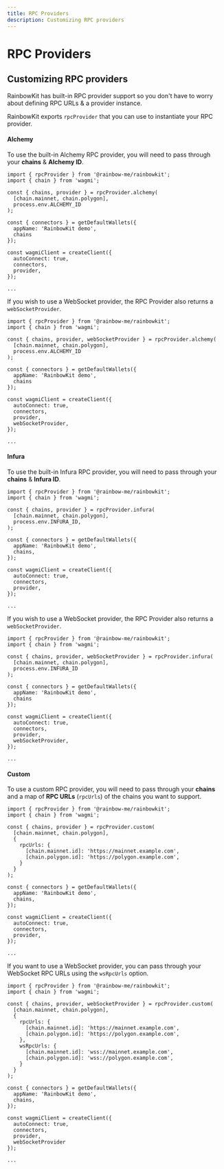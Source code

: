 ```yaml
---
title: RPC Providers
description: Customizing RPC providers
---
```


# RPC Providers

## Customizing RPC providers

RainbowKit has built-in RPC provider support so you don't have to worry about defining RPC URLs & a provider instance.

RainbowKit exports `rpcProvider` that you can use to instantiate your RPC provider.

#### Alchemy

To use the built-in Alchemy RPC provider, you will need to pass through your **chains** & **Alchemy ID**.

```tsx line=1,4-7,11,17
import { rpcProvider } from '@rainbow-me/rainbowkit';
import { chain } from 'wagmi';

const { chains, provider } = rpcProvider.alchemy(
  [chain.mainnet, chain.polygon], 
  process.env.ALCHEMY_ID
);

const { connectors } = getDefaultWallets({
  appName: 'RainbowKit demo',
  chains
});

const wagmiClient = createClient({
  autoConnect: true,
  connectors,
  provider,
});

...
```

If you wish to use a WebSocket provider, the RPC Provider also returns a `webSocketProvider`.

```tsx line=4,18
import { rpcProvider } from '@rainbow-me/rainbowkit';
import { chain } from 'wagmi';

const { chains, provider, webSocketProvider } = rpcProvider.alchemy(
  [chain.mainnet, chain.polygon], 
  process.env.ALCHEMY_ID
);

const { connectors } = getDefaultWallets({
  appName: 'RainbowKit demo',
  chains
});

const wagmiClient = createClient({
  autoConnect: true,
  connectors,
  provider,
  webSocketProvider,
});

...
```

#### Infura

To use the built-in Infura RPC provider, you will need to pass through your **chains** & **Infura ID**.

```tsx line=1,4-7,11,17
import { rpcProvider } from '@rainbow-me/rainbowkit';
import { chain } from 'wagmi';

const { chains, provider } = rpcProvider.infura(
  [chain.mainnet, chain.polygon],
  process.env.INFURA_ID,
);

const { connectors } = getDefaultWallets({
  appName: 'RainbowKit demo',
  chains,
});

const wagmiClient = createClient({
  autoConnect: true,
  connectors,
  provider,
});

...
```

If you wish to use a WebSocket provider, the RPC Provider also returns a `webSocketProvider`.

```tsx line=4,18
import { rpcProvider } from '@rainbow-me/rainbowkit';
import { chain } from 'wagmi';

const { chains, provider, webSocketProvider } = rpcProvider.infura(
  [chain.mainnet, chain.polygon], 
  process.env.INFURA_ID
);

const { connectors } = getDefaultWallets({
  appName: 'RainbowKit demo',
  chains
});

const wagmiClient = createClient({
  autoConnect: true,
  connectors,
  provider,
  webSocketProvider,
});

...
```

#### Custom

To use a custom RPC provider, you will need to pass through your **chains** and a map of **RPC URLs** (`rpcUrls`) of the chains you want to support.

```tsx line=1,4-12,16,22
import { rpcProvider } from '@rainbow-me/rainbowkit';
import { chain } from 'wagmi';

const { chains, provider } = rpcProvider.custom(
  [chain.mainnet, chain.polygon],
  {
    rpcUrls: {
      [chain.mainnet.id]: 'https://mainnet.example.com',
      [chain.polygon.id]: 'https://polygon.example.com',
    }
  }
);

const { connectors } = getDefaultWallets({
  appName: 'RainbowKit demo',
  chains,
});

const wagmiClient = createClient({
  autoConnect: true,
  connectors,
  provider,
});

...
```

If you want to use a WebSocket provider, you can pass through your WebSocket RPC URLs using the `wsRpcUrls` option.

```tsx line=4,11-14,27
import { rpcProvider } from '@rainbow-me/rainbowkit';
import { chain } from 'wagmi';

const { chains, provider, webSocketProvider } = rpcProvider.custom(
  [chain.mainnet, chain.polygon],
  {
    rpcUrls: {
      [chain.mainnet.id]: 'https://mainnet.example.com',
      [chain.polygon.id]: 'https://polygon.example.com',
    },
    wsRpcUrls: {
      [chain.mainnet.id]: 'wss://mainnet.example.com',
      [chain.polygon.id]: 'wss://polygon.example.com',
    }
  }
);

const { connectors } = getDefaultWallets({
  appName: 'RainbowKit demo',
  chains,
});

const wagmiClient = createClient({
  autoConnect: true,
  connectors,
  provider,
  webSocketProvider
});

...
```
